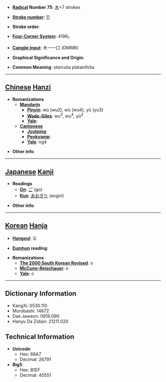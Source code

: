 * '''[[Wiktionary:Chinese radical index| Radical]] Number 75''': [[Wiktionary:Chinese radical index 木|木]]+7 strokes

* '''[[Wiktionary:Chinese total strokes index|Stroke number]]''': [[Wiktionary:Chinese total strokes index 11|11]]

* '''Stroke order''': 

* '''[[Wiktionary:Chinese four corner index|Four-Corner System]]''': 4196<sub>1</sub>

* '''[[Wiktionary:Chinese Cangjie index|Cangjie input]]''': 木一一口 (DMMR)

* '''Graphical Significance and Origin''': 

* '''Common Meaning''': sterculia platanifolia

----

== [[Chinese]] [[Hanzi]] ==

* '''Romanizations'''
** '''[[Mandarin]]'''
*** '''[[Pinyin]]''': wú (wu2), wù (wu4), yǔ (yu3)
*** '''[[Wade-Giles]]''': wu<sup>2</sup>, wu<sup>4</sup>, yü<sup>3</sup>
*** '''[[Yale]]''': 
** '''[[Cantonese]]'''
*** '''[[Jyutping]]''':
*** '''[[Penkyamp]]''': 
*** '''[[Yale]]''': ng4

* '''Other info''': 

----

== [[Japanese]] [[Kanji]] ==

* '''Readings'''
** '''[[On]]''': [[ご]] (go)
** '''[[Kun]]''': [[あおぎり]] (aogiri)

* '''Other info''':  

----

== [[Korean]] [[Hanja]] ==

* '''[[Hangeul]]''': 오

* '''[[Eumhun]] reading''': 

* '''Romanizations'''
** '''[[The 2000 South Korean Revised Romanization|The 2000 South Korean Revised]]''': o
** '''[[McCune-Reischauer]]''': o
** '''[[Yale]]''': o

----

== Dictionary Information ==

* KangXi: 0530.110
* Morobashi: 14872
* Dae Jaweon: 0918.090
* Hanyu Da Zidian: 21211.020

== Technical Information ==

* '''Unicode''':
** Hex: 68A7
** Decimal: 26791
* '''Big5''':
** Hex: B1EF
** Decimal: 45551